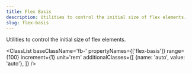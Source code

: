 ```yaml
---
title: Flex Basis
description: Utilities to control the initial size of flex elements.
slug: flex-basis
---
```




Utilities to control the initial size of flex elements.

<ClassList 
  baseClassName='fb-' 
  propertyNames={['flex-basis']}
  range={100} 
  increment={1} 
  unit='rem' 
  additionalClasses={[
    {name: 'auto', value: 'auto'},
  ]} 
/>